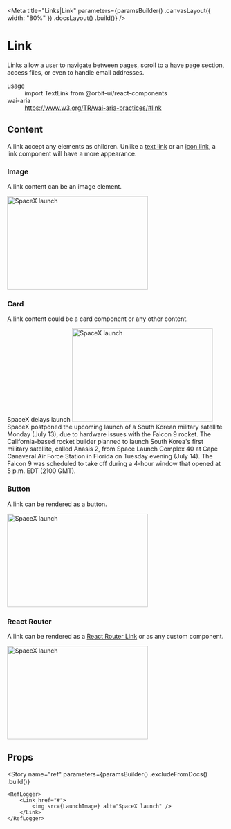 
<Meta
    title="Links|Link"
    parameters={paramsBuilder()
        .canvasLayout({ width: "80%" })
        .docsLayout(<ReactComponentsLayout sourcePath="/packages/react-components/src/link/src" />)
        .build()}
/>

# Link

Links allow a user to navigate between pages, scroll to a have page section, access files, or even to handle email addresses.

<dl>
    <div>
        <dt>usage</dt>
        <dd>import TextLink from @orbit-ui/react-components</dd>
    </div>
    <div>
        <dt>wai-aria</dt>
        <dd><a href="https://www.w3.org/TR/wai-aria-practices/#link">https://www.w3.org/TR/wai-aria-practices/#link</a></dd>
    </div>
</dl>

## Content

A link accept any elements as children. Unlike a [text link](?path=/docs/links-textlink) or an [icon link](?path=/docs/links-iconlink), a link component will have a more appearance.

### Image

A link content can be an image element.

<Preview withSource="open">
    <Story name="image">
        <Link href="#">
            <img src={LaunchImage} alt="SpaceX launch" width="325" height="216" />
        </Link>
    </Story>
</Preview>

### Card

A link content could be a card component or any other content.

<Preview withSource="open">
    <Story name="card">
        <Link href="#">
            <Card>
                <Heading as="h2" size="sm">SpaceX delays launch</Heading>
                <Paragraph>
                    <img src={LaunchImage} alt="SpaceX launch" width="325" height="216" />
                </Paragraph>
                <Paragraph>
                    SpaceX postponed the upcoming launch of a South Korean military satellite Monday (July 13), due to hardware issues with the Falcon 9 rocket.
                </Paragraph>
                <Paragraph>
                    The California-based rocket builder planned to launch South Korea's first military satellite, called Anasis 2, from Space Launch Complex 40 at Cape Canaveral Air Force Station in Florida on Tuesday evening (July 14).
                    The Falcon 9 was scheduled to take off during a 4-hour window that opened at 5 p.m. EDT (2100 GMT).
                </Paragraph>
            </Card>
        </Link>
    </Story>
</Preview>

### Button

A link can be rendered as a button.

<Preview withSource="open">
    <Story name="button">
        <Link as="button" aria-label="Add">
            <img src={LaunchImage} alt="SpaceX launch" width="325" height="216" />
        </Link>
    </Story>
</Preview>

### React Router

A link can be rendered as a [React Router Link](https://reactrouter.com/web/api/Link) or as any custom component.

<Preview withSource="open">
    <Story name="react router link">
        <Link as={RouterLink} to="/flight-details">
            <img src={LaunchImage} alt="SpaceX launch" width="325" height="216" />
        </Link>
    </Story>
</Preview>

## Props

<Props of={InnerLink} />

<Story
    name="ref"
    parameters={paramsBuilder()
        .excludeFromDocs()
        .build()}
>
    <RefLogger>
        <Link href="#">
            <img src={LaunchImage} alt="SpaceX launch" />
        </Link>
    </RefLogger>
</Story>
